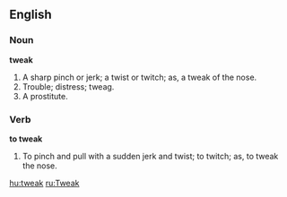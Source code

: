 ==English==

===Noun===

'''tweak'''

#A sharp pinch or jerk; a twist or twitch; as, a tweak of the nose.
#Trouble; distress; tweag.
#A prostitute.

===Verb===

'''to tweak'''

#To pinch and pull with a sudden jerk and twist; to twitch; as, to tweak the nose.

[[hu:tweak]]
[[ru:Tweak]]